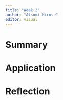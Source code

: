 ```yaml
---
title: "Week 2"
author: "Atsumi Hirose"
editor: visual
---
```


# Summary

# Application

# Reflection
